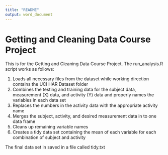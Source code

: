 ```yaml
---
title: "README"
output: word_document
---
```

# Getting and Cleaning Data Course Project
This is for the Getting and Cleaning Data Course Project. The run_analysis.R script works as follows:

1. Loads all necessary files from the dataset while working direction contains the UCI HAR Dataset folder
2. Combines the testing and training data for the subject data, measurement (X) data, and activity (Y) data
	and properly names the variables in each data set
3. Replaces the numbers in the activity data with the appropriate activity name
4. Merges the subject, activity, and desired measurement data in to one data frame
5. Cleans up remaining variable names
6. Creates a tidy data set containing the mean of each variable for each combination of subject and activity

The final data set in saved in a file called tidy.txt
